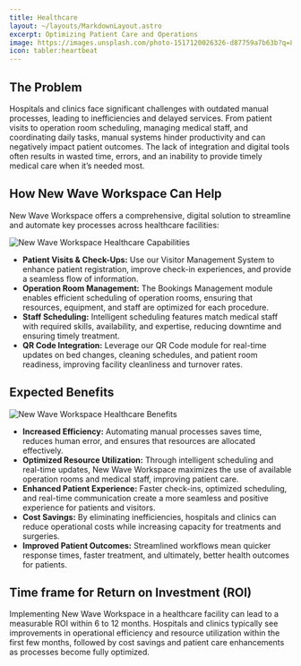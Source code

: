 ```yaml
---
title: Healthcare
layout: ~/layouts/MarkdownLayout.astro
excerpt: Optimizing Patient Care and Operations
image: https://images.unsplash.com/photo-1517120026326-d87759a7b63b?q=80&w=3870&auto=format&fit=crop&ixlib=rb-4.0.3&ixid=M3wxMjA3fDB8MHxwaG90by1wYWdlfHx8fGVufDB8fHx8fA%3D%3D
icon: tabler:heartbeat
---
```


## The Problem

Hospitals and clinics face significant challenges with outdated manual processes, leading to inefficiencies and delayed services. From patient visits to operation room scheduling, managing medical staff, and coordinating daily tasks, manual systems hinder productivity and can negatively impact patient outcomes. The lack of integration and digital tools often results in wasted time, errors, and an inability to provide timely medical care when it’s needed most.

## How New Wave Workspace Can Help

New Wave Workspace offers a comprehensive, digital solution to streamline and automate key processes across healthcare facilities:

<Image
    src={CapabilitiesImage}
    alt="New Wave Workspace Healthcare Capabilities"
    class="not-prose mx-auto"
    width={600}
/>

- **Patient Visits & Check-Ups:** Use our Visitor Management System to enhance patient registration, improve check-in experiences, and provide a seamless flow of information.
- **Operation Room Management:** The Bookings Management module enables efficient scheduling of operation rooms, ensuring that resources, equipment, and staff are optimized for each procedure.
- **Staff Scheduling:** Intelligent scheduling features match medical staff with required skills, availability, and expertise, reducing downtime and ensuring timely treatment.
- **QR Code Integration:** Leverage our QR Code module for real-time updates on bed changes, cleaning schedules, and patient room readiness, improving facility cleanliness and turnover rates.

## Expected Benefits

<Image
    src={BenefitsImage}
    alt="New Wave Workspace Healthcare Benefits"
    class="not-prose mx-auto"
    width={800}
/>

- **Increased Efficiency:** Automating manual processes saves time, reduces human error, and ensures that resources are allocated effectively.
- **Optimized Resource Utilization:** Through intelligent scheduling and real-time updates, New Wave Workspace maximizes the use of available operation rooms and medical staff, improving patient care.
- **Enhanced Patient Experience:** Faster check-ins, optimized scheduling, and real-time communication create a more seamless and positive experience for patients and visitors.
- **Cost Savings:** By eliminating inefficiencies, hospitals and clinics can reduce operational costs while increasing capacity for treatments and surgeries.
- **Improved Patient Outcomes:** Streamlined workflows mean quicker response times, faster treatment, and ultimately, better health outcomes for patients.

## Time frame for Return on Investment (ROI)

Implementing New Wave Workspace in a healthcare facility can lead to a measurable ROI within 6 to 12 months. Hospitals and clinics typically see improvements in operational efficiency and resource utilization within the first few months, followed by cost savings and patient care enhancements as processes become fully optimized.
